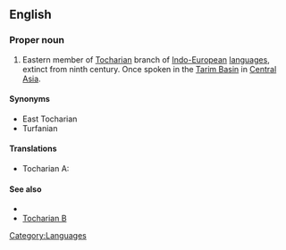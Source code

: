 ==English==
{{wikipedia}}

===Proper noun===
{{en-proper noun}}

# Eastern member of [[Tocharian]] branch of [[Indo-European]] [[language]]s, extinct from ninth century. Once spoken in the [[Tarim Basin]] in [[Central Asia]].

====Synonyms====
* East Tocharian
* Turfanian

====Translations====
{{trans-top|eastern member of Tocharian branch}}
{{trans-mid}}
* Tocharian A: {{tø|xto|twqry}}
{{trans-bottom}}

====See also====
* {{langcat}}
* [[Tocharian B]]

[[Category:Languages]]